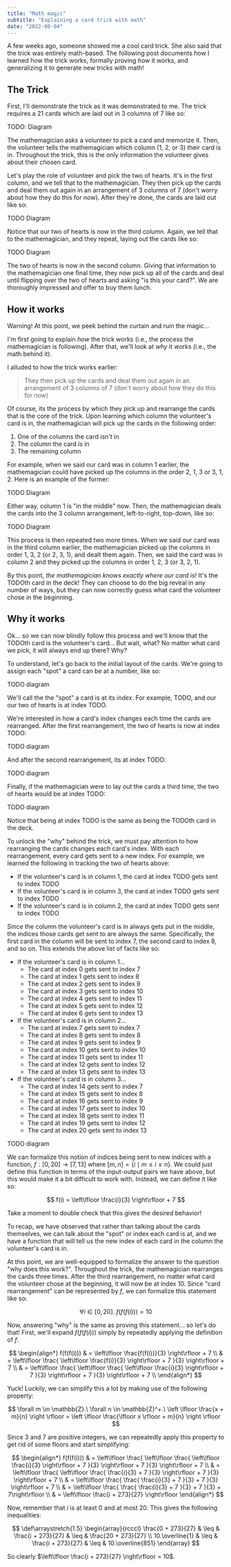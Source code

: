```yaml
---
title: "Math magic"
subtitle: "Explaining a card trick with math"
date: "2022-08-04"
---
```


A few weeks ago, someone showed me a cool card trick. She also said that the trick was entirely math-based. The
following post documents how I learned how the trick works, formally proving how it works, and generalizing it
to generate new tricks with math!

## The Trick

First, I'll demonstrate the trick as it was demonstrated to me. The trick requires a 21 cards which are laid out
in 3 columns of 7 like so:

TODO: Diagram

The mathemagician asks a volunteer to pick a card and memorize it. Then, the volunteer tells the mathemagician which
column (1, 2, or 3) their card is in. Throughout the trick, this is the only information the volunteer gives about
their chosen card.

Let's play the role of volunteer and pick the two of hearts. It's in the first column, and we tell that to the
mathemagician. They then pick up the cards and deal them out again in an arrangement of 3 columns of 7 (don't worry
about how they do this for now). After they're done, the cards are laid out like so:

TODO Diagram

Notice that our two of hearts is now in the third column. Again, we tell that to the mathemagician, and they repeat,
laying out the cards like so:

TODO Diagram

The two of hearts is now in the second column. Giving that information to the mathemagician one final time, they now
pick up all of the cards and deal until flipping over the two of hearts and asking "is this your card?". We are
thoroughly impressed and offer to buy them lunch.

## How it works

Warning! At this point, we peek behind the curtain and ruin the magic...

I'm first going to explain _how_ the trick works (i.e., the process the mathemagician is following). After that, we'll
look at _why_ it works (i.e., the math behind it).

I alluded to how the trick works earlier:

> They then pick up the cards and deal them out again in an arrangement of 3 columns of 7 (don't worry
about how they do this for now)

Of course, its the process by which they pick up and rearrange the cards that is the core of the trick. Upon learning
which column the volunteer's card is in, the mathemagician will pick up the cards in the following order:

1. One of the columns the card _isn't_ in
2. The column the card _is_ in
3. The remaining column

For example, when we said our card was in column 1 earlier, the mathemagician could have picked up the columns in
the order 2, 1, 3 or 3, 1, 2. Here is an example of the former:

TODO Diagram

Either way, column 1 is "in the middle" now. Then, the mathemagician deals the cards into the 3 column arrangement,
left-to-right, top-down, like so:

TODO Diagram

This process is then repeated two more times. When we said our card was in the third column earlier, the mathemagician
picked up the columns in order 1, 3, 2 (or 2, 3, 1), and dealt them again. Then, we said the card was in column 2 and
they picked up the columns in order 1, 2, 3 (or 3, 2, 1).

By this point, _the mathemagician knows exactly where our card is_! It's the TODOth card in the deck! They can
choose to do the big reveal in any number of ways, but they can now correctly guess what card the volunteer chose in
the beginning.

## Why it works

Ok... so we can now blindly follow this process and we'll know that the TODOth card is the volunteer's card... But wait,
what? No matter what card we pick, it will always end up there? Why?

To understand, let's go back to the initial layout of the cards. We're going to assign each "spot" a card can be at a
number, like so:

TODO diagram

We'll call the the "spot" a card is at its _index_. For example, TODO, and our our two of hearts is at index TODO.

We're interested in how a card's index changes each time the cards are rearranged. After the first rearrangement, the
two of hearts is now at index TODO:

TODO diagram

And after the second rearrangement, its at index TODO:

TODO diagram

Finally, if the mathemagician were to lay out the cards a third time, the two of hearts would be at index TODO:

TODO diagram

Notice that being at index TODO is the same as being the TODOth card in the deck.

To unlock the "why" behind the trick, we must pay attention to how rearranging the cards changes each card's index. With
each rearrangement, every card gets sent to a new index. For example, we learned the following in tracking the two of
hearts above:

* If the volunteer's card is in column 1, the card at index TODO gets sent to index TODO
* If the volunteer's card is in column 3, the card at index TODO gets sent to index TODO
* If the volunteer's card is in column 2, the card at index TODO gets sent to index TODO

Since the column the volunteer's card is in always gets put in the middle, the indices those cards get sent to are
always the same. Specifically, the first card in the column will be sent to index 7, the second card to index 8,
and so on. This extends the above list of facts like so:

* If the volunteer's card is in column 1...
  - The card at index 0 gets sent to index 7
  - The card at index 1 gets sent to index 8
  - The card at index 2 gets sent to index 9
  - The card at index 3 gets sent to index 10
  - The card at index 4 gets sent to index 11
  - The card at index 5 gets sent to index 12
  - The card at index 6 gets sent to index 13
* If the volunteer's card is in column 2...
  - The card at index 7 gets sent to index 7
  - The card at index 8 gets sent to index 8
  - The card at index 9 gets sent to index 9
  - The card at index 10 gets sent to index 10
  - The card at index 11 gets sent to index 11
  - The card at index 12 gets sent to index 12
  - The card at index 13 gets sent to index 13
* If the volunteer's card is in column 3...
  - The card at index 14 gets sent to index 7
  - The card at index 15 gets sent to index 8
  - The card at index 16 gets sent to index 9
  - The card at index 17 gets sent to index 10
  - The card at index 18 gets sent to index 11
  - The card at index 19 gets sent to index 12
  - The card at index 20 gets sent to index 13

TODO diagram

We can formalize this notion of indices being sent to new indices with a function, $f : [0,20] \to [7,13]$ where
$[m,n] = \{i \mid m \leq i \leq n\}$. We could just define this function in terms of the input-output pairs we have
above, but this would make it a bit difficult to work with. Instead, we can define it like so:

$$
f(i) = \left\lfloor \frac{i}{3} \right\rfloor + 7
$$

Take a moment to double check that this gives the desired behavior!

To recap, we have observed that rather than talking about the cards themselves, we can talk about the "spot" or index
each card is at, and we have a function that will tell us the new index of each card in the column the volunteer's card
is in.

At this point, we are well-equipped to formalize the answer to the question "why does this work?". Throughout the trick,
the mathemagician rearranges the cards three times. After the third rearrangement, no matter what card the volunteer
chose at the beginning, it will now be at index 10. Since "card rearrangement" can be represented by $f$, we can
formalize this statement like so:

$$
\forall i \in [0,20].\ f(f(f(i))) = 10
$$

Now, answering "why" is the same as proving this statement... so let's do that! First, we'll expand $f(f(f(i)))$
simply by repeatedly applying the definition of $f$.

$$
\begin{align*}
  f(f(f(i))) & = \left\lfloor \frac{f(f(i))}{3} \right\rfloor + 7 \\
             & = \left\lfloor \frac{ \left\lfloor \frac{f(i)}{3} \right\rfloor + 7 }{3} \right\rfloor + 7 \\
             & = \left\lfloor \frac{ \left\lfloor \frac{ \left\lfloor \frac{i}{3} \right\rfloor + 7 }{3} \right\rfloor + 7 }{3} \right\rfloor + 7 \\
\end{align*}
$$

Yuck! Luckily, we can simplify this a lot by making use of the following property:

$$
\forall m \in \mathbb{Z}.\ \forall n \in \mathbb{Z}^+.\ \left \lfloor \frac{x + m}{n} \right \rfloor = \left \lfloor \frac{\lfloor x \rfloor + m}{n} \right \rfloor
$$

Since $3$ and $7$ are positive integers, we can repeatedly apply this property to get rid of some floors and start simplifying:

$$
\begin{align*}
  f(f(f(i))) & = \left\lfloor \frac{ \left\lfloor \frac{ \left\lfloor \frac{i}{3} \right\rfloor + 7 }{3} \right\rfloor + 7 }{3} \right\rfloor + 7 \\
             & = \left\lfloor \frac{ \left\lfloor \frac{ \frac{i}{3} + 7 }{3} \right\rfloor + 7 }{3} \right\rfloor + 7 \\
             & = \left\lfloor \frac{ \frac{ \frac{i}{3} + 7 }{3} + 7 }{3} \right\rfloor + 7 \\
             & = \left\lfloor \frac{ \frac{ \frac{i}{3} + 7 }{3} + 7 }{3} + 7\right\rfloor \\
             & = \left\lfloor \frac{i + 273}{27} \right\rfloor
\end{align*}
$$

Now, remember that $i$ is at least $0$ and at most $20$. This gives the following inequalities:

$$
\def\arraystretch{1.5}
\begin{array}{rcccl}
\frac{0 + 273}{27} & \leq & \frac{i + 273}{27} & \leq & \frac{20 + 273}{27} \\
10.\overline{1} & \leq & \frac{i + 273}{27} & \leq & 10.\overline{851}
\end{array}
$$

So clearly $\left\lfloor \frac{i + 273}{27} \right\rfloor = 10$.